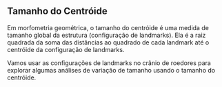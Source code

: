## Tamanho do Centróide
Em morfometria geométrica, o tamanho do centróide é uma medida de tamanho global da estrutura (configuração de landmarks). Ela é a raiz quadrada da soma das distâncias ao quadrado de cada landmark até o centróide da configuração de landmarks. 

Vamos usar as configurações de landmarks no crânio de roedores para explorar algumas análises de variação de tamanho usando o tamanho do centróide.
```r

```

